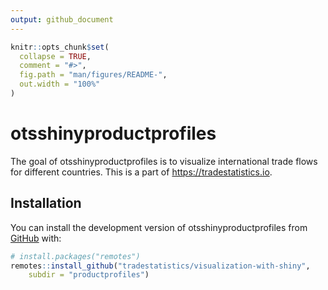 ```yaml
---
output: github_document
---
```


<!-- README.md is generated from README.Rmd. Please edit that file -->

```r
knitr::opts_chunk$set(
  collapse = TRUE,
  comment = "#>",
  fig.path = "man/figures/README-",
  out.width = "100%"
)
```

# otsshinyproductprofiles

<!-- badges: start -->
<!-- badges: end -->

The goal of otsshinyproductprofiles is to visualize international trade flows
for different countries. This is a part of [https://tradestatistics.io](tradestatistics.io).

## Installation

You can install the development version of otsshinyproductprofiles from [GitHub](https://github.com/) with:

``` r
# install.packages("remotes")
remotes::install_github("tradestatistics/visualization-with-shiny",
    subdir = "productprofiles")
```
